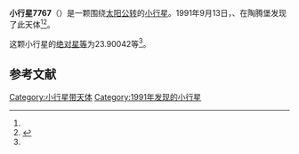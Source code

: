 {{Infobox planet
| bgcolour = #FFFFC0
| name = 7767 Tomatic
| symbol = 
| image = 
| caption = 
| discovery = yes
| discovery_ref = 
| discoverer = {{link-en|卢茨·D·施耐德|Lutz D. Schmadel}}、{{link-en|佛蒙特·伯根|Freimut Börngen}}
| discovery_site = [[陶腾堡|陶腾堡]] 
| discovered = 1991年9月13日
| designations = yes
| mp_name = 
| named_after = 
| alt_names = 1991 RB5/ 1973 YS / 1980 TQ6
| mp_category = [[主带小行星|主带小行星]]
| orbit_ref = <ref name="a">[http://ssd.jpl.nasa.gov/sbdb.cgi?sstr=7767 7767 Tomatic] {{Wayback|url=http://ssd.jpl.nasa.gov/sbdb.cgi?sstr=7767 |date=20201124025429 }}，小行星數據庫瀏覽器（JPL Small-Body Database Browser）－[[美国国家航空航天局|美国国家航空航天局]]喷气推进实验室</ref>
| epoch = 2456400.5（2013年4月18日更新）
| aphelion = {{convert|2.6860412|AU|km|3|abbr=on|lk=out}}
| perihelion = {{convert|2.0574616|AU|km|3|abbr=on}}
| semimajor = {{convert|2.3717514|AU|km|3|abbr=on}}
| eccentricity = 0.1325138
| period = 1334.142417日<br />3.65[[儒略年|儒略年]]
| avg_speed = 
| inclination = 5.96159
| asc_node = 348.49917
| mean_anomaly = 
| arg_peri = 23.90042
| satellites = 
| physical_characteristics = yes
| dimensions = 
| mass = 
| density = 
| surface_grav = 
| escape_velocity = 
| sidereal_day = 
| axial_tilt = 
| pole_ecliptic_lat = 
| pole_ecliptic_lon = 
| albedo = 
| temperatures= 
| temp_name1 = 
| mean_temp_1 = 
| max_temp_1 = 
| temp_name2 = 
| max_temp_2 = 
| spectral_type = 
| abs_magnitude = 23.90042
}}

'''小行星7767'''（{{lang-en|7767 Tomatic}}）是一颗围绕[[太阳|太阳]][[公转|公转]]的[[小行星|小行星]]。1991年9月13日，{{link-en|卢茨·D·施耐德|Lutz D. Schmadel}}、{{link-en|佛蒙特·伯根|Freimut Börngen}}在陶腾堡发现了此天体<ref name="a" /><ref>{{cite news|title=小行星列表|url=http://cfa-www.harvard.edu/iau/lists/NumberedMPs.txt|accessdate=2013-07-08|newspaper=哈佛大学|archive-date=2008-05-17|archive-url=https://web.archive.org/web/20080517010638/http://cfa-www.harvard.edu/iau/lists/NumberedMPs.txt|dead-url=no}}</ref>。

这颗小行星的[[绝对星等|绝对星等]]为23.90042等<ref name="a" />。

==参考文献==
{{reflist}}
{{Minor Planet Number|[[小行星7766|小行星7766]]|[[小行星7768|小行星7768]]}}

{{小天体}}
{{asteroid-stub}}

[[Category:小行星带天体|Category:小行星带天体]]
[[Category:1991年发现的小行星|Category:1991年发现的小行星]]